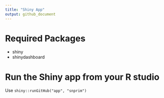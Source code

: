 ```yaml
---
title: "Shiny App"
output: github_document
---
```


# Required Packages

* shiny
* shinydashboard

# Run the Shiny app from your R studio

Use `shiny::runGitHub("app", "snprim")`